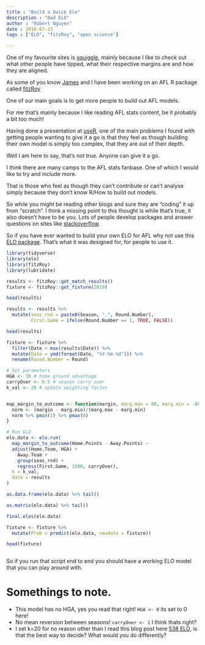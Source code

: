 ```yaml
---
title : "Build a Quick Elo"
description : "Bad ELO"
author : "Robert Nguyen"
date : 2018-07-23
tags : ["ELO", "fitzRoy", "open science"]

---
```


One of my favourite sites is [squiggle](https://squiggle.com.au), mainly because I like to check out what other people have tipped, what their respective margins are and how they are aligned. 

As some of you know [James](https://twitter.com/plusSixOneblog) and I have been working on an AFL R package called [fitzRoy](https://github.com/jimmyday12/fitzRoy)

One of our main goals is to get more people to build out AFL models. 


For me that's mainly because I like reading AFL stats content, be it probably a bit too much!

Having done a presentation at [useR](https://user2018.r-project.org), one of the main problems I found with getting people wanting to give it a go is that they feel as though building their own model is simply too complex, that they are out of their depth. 

Well I am here to say, that's not true. Anyone can give it a go. 

I think there are many camps to the AFL stats fanbase. One of which I would like to try and include more. 

That is those who feel as though they can't contribute or can't analyse simply because they don't know R/How to build out models. 

So while you might be reading other blogs and sure they are "coding" it up from "scratch". I think a missing point to this thought is while that's true, it also doesn't have to be you. Lots of people develop packages and answer questions on sites like [stackoverflow](https://stackoverflow.com/questions/tagged/r).

So if you have ever wanted to build your own ELO for AFL why not use this [ELO package](https://cran.r-project.org/web/packages/elo/index.html). That's what it was designed for, for people to use it. 




```r
library(tidyverse)
library(elo)
library(fitzRoy)
library(lubridate)

results <- fitzRoy::get_match_results()
fixture <- fitzRoy::get_fixture(2019)

head(results)

results <- results %>%
  mutate(seas_rnd = paste0(Season, ".", Round.Number),
         First.Game = ifelse(Round.Number == 1, TRUE, FALSE))

head(results)

fixture <- fixture %>%
  filter(Date > max(results$Date)) %>%
  mutate(Date = ymd(format(Date, "%Y-%m-%d"))) %>%
  rename(Round.Number = Round)

# Set parameters
HGA <- 30 # home ground advantage
carryOver <- 0.5 # season carry over
k_val <- 20 # update weighting factor


map_margin_to_outcome <- function(margin, marg.max = 80, marg.min = -80){
  norm <- (margin - marg.min)/(marg.max - marg.min)
  norm %>% pmin(1) %>% pmax(0)
}

# Run ELO
elo.data <- elo.run(
  map_margin_to_outcome(Home.Points - Away.Points) ~
  adjust(Home.Team, HGA) +
    Away.Team +
    group(seas_rnd) +
    regress(First.Game, 1500, carryOver),
  k = k_val,
  data = results
)

as.data.frame(elo.data) %>% tail()

as.matrix(elo.data) %>% tail()

final.elos(elo.data)

fixture <- fixture %>%
  mutate(Prob = predict(elo.data, newdata = fixture))

head(fixture)



```

So if you run that script end to end you should have a working ELO model that you can play around with. 

# Somethings to note. 

* This model has no HGA, yes you read that right! `HGA <- 0` its set to 0 here!
* No mean reversion between seasons! `carryOver <- 1` I think thats right?
* I set k=20 for no reason other than I read this blog post here [538 ELO](https://fivethirtyeight.com/features/introducing-nfl-elo-ratings/), is that the best way to decide? What would you do differently?


